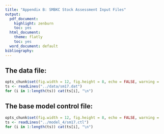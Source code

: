 ```yaml
---
title: "Appendix B: SMBKC Stock Assessment Input Files"
output:
  pdf_document:
    highlight: zenburn
    toc: yes
  html_document:
    theme: flatly
    toc: yes
  word_document: default
bibliography: 
---
```


\newpage\clearpage

## The data file:

```r
opts_chunk$set(fig.width = 12, fig.height = 8, echo = FALSE, warning = FALSE, message = FALSE)
ts <- readLines("../data/sm17.dat")
for (i in 1:length(ts)) cat(ts[i], "\n")
```
## The base model control file:

```r
opts_chunk$set(fig.width = 12, fig.height = 8, echo = FALSE, warning = FALSE, message = FALSE)
ts <- readLines("../model_4/sm17.ctl")
for (i in 1:length(ts)) cat(ts[i], "\n")
```
<!-- 
## The no $M_{1998}$ model control file:

```r
opts_chunk$set(fig.width = 12, fig.height = 8, echo = FALSE, warning = FALSE, message = FALSE)
ts <- readLines("../model_4/sm17.ctl")
for (i in 1:length(ts)) cat(ts[i], "\n")
```
--> 

